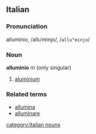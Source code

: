 ==Italian==
===Pronunciation===
allumìnio, /alluˈminjo/, /<tt>allu"minjo</tt>/
===Noun===
'''alluminio''' ''m'' (only singular)

# [[aluminium]]

===Related terms===
*[[allumina]]
*[[alluminare]]
[[category:Italian nouns]]